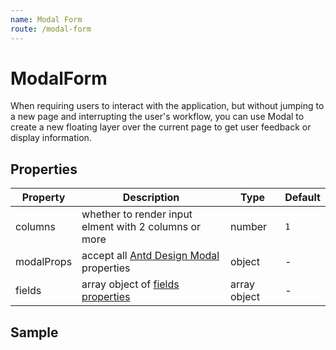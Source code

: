 ```yaml
---
name: Modal Form
route: /modal-form
---
```



# ModalForm

When requiring users to interact with the application, but without jumping to a new page and interrupting the user's workflow, you can use Modal to create a new floating layer over the current page to get user feedback or display information.

## Properties

| Property | Description | Type | Default |
| -------- | ----------- | ---- | ------- |
| columns | whether to render input elment with 2 columns or more| number | `1` |
| modalProps |accept all [Antd Design Modal](https://ant.design/components/modal/?locale=en-US#API) properties | object | - |
| fields |array object of [fields properties](/dynamic-element#fields-properties) | array object | - |

## Sample
<Playground>
   <ModalFormDemo 
      cardFields={
         [
            {
                  formItem: {
                     label: 'name',
                     key: 'name',
                     colon: false
                  },
                  decorator: { rules: [ { required: true, message: 'Please enter name' } ] },
                  element: {
                     placeholder: 'name'
                  },
                  type: 'input',
                  name: 'name'
            },
            {
                  formItem: {
                     label: 'name 2',
                     key: 'name_2',
                     colon: false
                  },
                  decorator: {},
                  element: {
                     placeholder: 'name 2'
                  },
                  type: 'input',
                  name: 'name_2'
            },
            {
                  formItem: {
                     label: 'status',
                     key: 'is_active',
                     colon: false
                  },
                  decorator: { rules: [ { required: false } ], valuePropName: 'checked', initialValue: true },
                  element: {},
                  type: 'switch',
                  name: 'is_active'
            }
         ]
      }
      modalProps = {{
         okText: 'Save',
         title: 'Modal Form'
      }}
   />
</Playground>